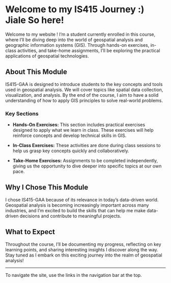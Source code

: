 # Welcome to my IS415 Journey :) Jiale So here!

Welcome to my website ! I'm a student currently enrolled in this course, where I'll be diving deep into the world of geospatial analysis and geographic information systems (GIS). Through hands-on exercises, in-class activities, and take-home assignments, I'll be exploring the practical applications of geospatial technologies.

## About This Module

IS415-GAA is designed to introduce students to the key concepts and tools used in geospatial analysis. We will cover topics like spatial data collection, visualization, and analysis. By the end of the course, I aim to have a solid understanding of how to apply GIS principles to solve real-world problems.

### Key Sections

-   **Hands-On Exercises:** This section includes practical exercises designed to apply what we learn in class. These exercises will help reinforce concepts and develop technical skills in GIS.

-   **In-Class Exercises:** These activities are done during class sessions to help us grasp key concepts quickly and collaboratively.

-   **Take-Home Exercises:** Assignments to be completed independently, giving us the opportunity to dive deeper into specific topics at our own pace.

## Why I Chose This Module

I chose IS415-GAA because of its relevance in today’s data-driven world. Geospatial analysis is becoming increasingly important across many industries, and I’m excited to build the skills that can help me make data-driven decisions and contribute to meaningful projects.

## What to Expect

Throughout the course, I’ll be documenting my progress, reflecting on key learning points, and sharing interesting insights I discover along the way. Stay tuned as I embark on this exciting journey into the realm of geospatial analysis!

------------------------------------------------------------------------

To navigate the site, use the links in the navigation bar at the top.
